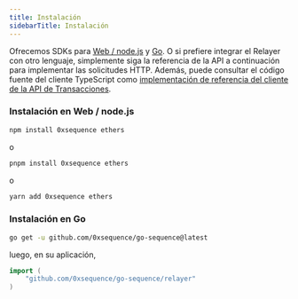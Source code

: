 ```yaml
---
title: Instalación
sidebarTitle: Instalación
---
```


Ofrecemos SDKs para [Web / node.js](https://github.com/0xsequence/sequence.js) y [Go](https://github.com/0xsequence/go-sequence).
O si prefiere integrar el Relayer con otro lenguaje, simplemente siga la referencia de la API a continuación
para implementar las solicitudes HTTP. Además, puede consultar el código fuente del cliente TypeScript como [implementación de referencia del cliente de la API de Transacciones](https://github.com/0xsequence/sequence.js/blob/master/packages/services/relayer/src/rpc-relayer/relayer.gen.ts).

### Instalación en Web / node.js

```sh
npm install 0xsequence ethers
```

o

```sh
pnpm install 0xsequence ethers
```

o

```sh
yarn add 0xsequence ethers
```

### Instalación en Go

```bash Terminal
go get -u github.com/0xsequence/go-sequence@latest
```

luego, en su aplicación,

```go Go
import (
	"github.com/0xsequence/go-sequence/relayer"
)
```